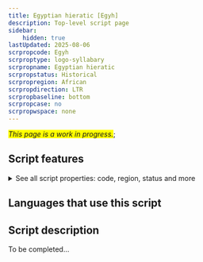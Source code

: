 ```yaml
---
title: Egyptian hieratic [Egyh]
description: Top-level script page
sidebar:
    hidden: true
lastUpdated: 2025-08-06
scrpropcode: Egyh
scrproptype: logo-syllabary
scrpropname: Egyptian hieratic
scrpropstatus: Historical
scrpropregion: African
scrpropdirection: LTR
scrpropbaseline: bottom
scrpropcase: no
scrpropwspace: none
---
```


<span style='background-color:yellow'>_This page is a work in progress._</span>;


## Script features

<details>
<summary> See all script properties: code, region, status and more</summary>
<ScriptInfo />
</details>

## Languages that use this script

<WsList script='Egyh' wsMax='5' />

## Script description

To be completed...

